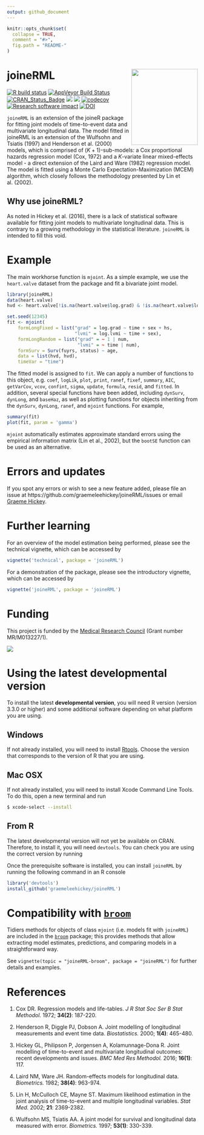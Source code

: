 ```yaml
---
output: github_document
---
```


<!-- README.md is generated from README.Rmd. Please edit that file -->

```r
knitr::opts_chunk$set(
  collapse = TRUE,
  comment = "#>",
  fig.path = "README-"
)
```

# joineRML <img src="man/figures/hex.png" width = "175" height = "200" align="right" />
<!-- badges: start -->
[![R build status](https://github.com/graemeleehickey/joineRML/workflows/check-standard/badge.svg)](https://github.com/graemeleehickey/joineRML/actions)
[![AppVeyor Build Status](https://ci.appveyor.com/api/projects/status/github/graemeleehickey/joineRML?branch=master&svg=true)](https://ci.appveyor.com/project/graemeleehickey/joineRML)
<!--[![License](https://img.shields.io/badge/License-GPL%20%28%3E=%203%29-brightgreen.svg)](http://www.gnu.org/licenses/gpl-3.0.html)-->
[![CRAN_Status_Badge](http://www.r-pkg.org/badges/version/joineRML)](https://CRAN.R-project.org/package=joineRML)
[![](http://cranlogs.r-pkg.org/badges/joineRML)](https://CRAN.R-project.org/package=joineRML)
[![](https://cranlogs.r-pkg.org/badges/grand-total/joineRML)](https://CRAN.R-project.org/package=joineRML)
[![codecov](https://codecov.io/gh/graemeleehickey/joineRML/branch/master/graph/badge.svg)](https://codecov.io/gh/graemeleehickey/joineRML)
[![Research software impact](http://depsy.org/api/package/cran/joineRML/badge.svg)](http://depsy.org/package/r/joineRML)
[![DOI](https://zenodo.org/badge/DOI/10.5281/zenodo.1158231.svg)](https://doi.org/10.5281/zenodo.1158231)
<!-- badges: end -->

`joineRML` is an extension of the joineR package for fitting joint models of time-to-event data and multivariate longitudinal data. The model fitted in joineRML is an extension of the Wulfsohn and Tsiatis (1997) and Henderson et al. (2000) models, which is comprised of $(K+1)$-sub-models: a Cox proportional hazards regression model (Cox, 1972) and a $K$-variate linear mixed-effects model - a direct extension of the Laird and Ware (1982) regression model. The model is fitted using a Monte Carlo Expectation-Maximization (MCEM) algorithm, which closely follows the methodology presented by Lin et al. (2002).

## Why use joineRML?

As noted in Hickey et al. (2016), there is a lack of statistical software available for fitting joint models to multivariate longitudinal data. This is contrary to a growing methodology in the statistical literature. `joineRML` is intended to fill this void.

# Example

The main workhorse function is `mjoint`. As a simple example, we use the `heart.valve` dataset from the package and fit a bivariate joint model.

```r
library(joineRML)
data(heart.valve)
hvd <- heart.valve[!is.na(heart.valve$log.grad) & !is.na(heart.valve$log.lvmi), ]

set.seed(12345)
fit <- mjoint(
    formLongFixed = list("grad" = log.grad ~ time + sex + hs,
                         "lvmi" = log.lvmi ~ time + sex),
    formLongRandom = list("grad" = ~ 1 | num,
                          "lvmi" = ~ time | num),
    formSurv = Surv(fuyrs, status) ~ age,
    data = list(hvd, hvd),
    timeVar = "time")
```

The fitted model is assigned to `fit`. We can apply a number of functions to this object, e.g. `coef`, `logLik`, `plot`, `print`, `ranef`, `fixef`, `summary`, `AIC`, `getVarCov`, `vcov`, `confint`, `sigma`, `update`, `formula`, `resid`, and `fitted`. In addition, several special functions have been added, including `dynSurv`, `dynLong`, and `baseHaz`, as well as plotting functions for objects inheriting from the `dynSurv`, `dynLong`, `ranef`, and `mjoint` functions. For example,

```r
summary(fit)
plot(fit, param = 'gamma')
```

`mjoint` automatically estimates approximate standard errors using the empirical information matrix (Lin et al., 2002), but the `bootSE` function can be used as an alternative.

# Errors and updates

If you spot any errors or wish to see a new feature added, please file an issue at https://github.com/graemeleehickey/joineRML/issues or email [Graeme Hickey](mailto:graeme.hickey@liverpool.ac.uk).

# Further learning

For an overview of the model estimation being performed, please see the technical vignette, which can be accessed by

```r
vignette('technical', package = 'joineRML')
```

For a demonstration of the package, please see the introductory vignette, which can be accessed by

```r
vignette('joineRML', package = 'joineRML')
```

# Funding

This project is funded by the [Medical Research Council](http://www.mrc.ac.uk) (Grant number MR/M013227/1).

![](http://www.mrc.ac.uk/mrc/includes/themes/MRC/images/template/desktop/logo.png)

# Using the latest developmental version

To install the latest **developmental version**, you will need R version (version 3.3.0 or higher) and some additional software depending on what platform you are using.

## Windows

If not already installed, you will need to install [Rtools](https://cran.r-project.org/bin/windows/Rtools/). Choose the version that corresponds to the version of R that you are using.

## Mac OSX

If not already installed, you will need to install Xcode Command Line Tools. To do this, open a new terminal and run

```bash
$ xcode-select --install
```

## From R

The latest developmental version will not yet be available on CRAN. Therefore, to install it, you will need `devtools`. You can check you are using the correct version by running

Once the prerequisite software is installed, you can install `joineRML` by running the following command in an R console

```r
library('devtools')
install_github('graemeleehickey/joineRML')
```

# Compatibility with [`broom`](https://github.com/tidymodels/broom/)

Tidiers methods for objects of class `mjoint` (i.e. models fit with `joineRML`) are included in the [`broom`](https://github.com/tidymodels/broom/) package; this provides methods that allow extracting model estimates, predictions, and comparing models in a straightforward way.

See `vignette(topic = "joineRML-broom", package = "joineRML")` for further details and examples.

# References

1. Cox DR. Regression models and life-tables. *J R Stat Soc Ser B Stat Methodol.* 1972; **34(2)**: 187-220.

2. Henderson R, Diggle PJ, Dobson A. Joint modelling of longitudinal measurements and event time data. *Biostatistics.* 2000; **1(4)**: 465-480.

3. Hickey GL, Philipson P, Jorgensen A, Kolamunnage-Dona R. Joint modelling of time-to-event and multivariate longitudinal outcomes: recent developments and issues. *BMC Med Res Methodol.* 2016; **16(1)**: 117.

4. Laird NM, Ware JH. Random-effects models for longitudinal data. *Biometrics.* 1982; **38(4)**: 963-974.

5. Lin H, McCulloch CE, Mayne ST. Maximum likelihood estimation in the joint analysis of time-to-event and multiple longitudinal variables. *Stat Med.* 2002; **21**: 2369-2382.

6. Wulfsohn MS, Tsiatis AA. A joint model for survival and longitudinal data measured with error. *Biometrics.* 1997; **53(1)**: 330-339.
